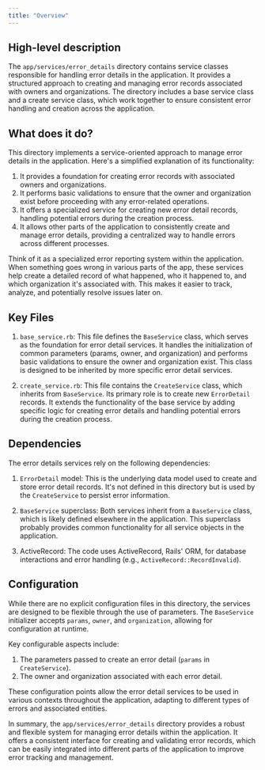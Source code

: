 ```yaml
---
title: "Overview"
---
```


## High-level description
The `app/services/error_details` directory contains service classes responsible for handling error details in the application. It provides a structured approach to creating and managing error records associated with owners and organizations. The directory includes a base service class and a create service class, which work together to ensure consistent error handling and creation across the application.

## What does it do?
This directory implements a service-oriented approach to manage error details in the application. Here's a simplified explanation of its functionality:

1. It provides a foundation for creating error records with associated owners and organizations.
2. It performs basic validations to ensure that the owner and organization exist before proceeding with any error-related operations.
3. It offers a specialized service for creating new error detail records, handling potential errors during the creation process.
4. It allows other parts of the application to consistently create and manage error details, providing a centralized way to handle errors across different processes.

Think of it as a specialized error reporting system within the application. When something goes wrong in various parts of the app, these services help create a detailed record of what happened, who it happened to, and which organization it's associated with. This makes it easier to track, analyze, and potentially resolve issues later on.

## Key Files

1. `base_service.rb`:
   This file defines the `BaseService` class, which serves as the foundation for error detail services. It handles the initialization of common parameters (params, owner, and organization) and performs basic validations to ensure the owner and organization exist. This class is designed to be inherited by more specific error detail services.

2. `create_service.rb`:
   This file contains the `CreateService` class, which inherits from `BaseService`. Its primary role is to create new `ErrorDetail` records. It extends the functionality of the base service by adding specific logic for creating error details and handling potential errors during the creation process.

## Dependencies
The error details services rely on the following dependencies:

1. `ErrorDetail` model: This is the underlying data model used to create and store error detail records. It's not defined in this directory but is used by the `CreateService` to persist error information.

2. `BaseService` superclass: Both services inherit from a `BaseService` class, which is likely defined elsewhere in the application. This superclass probably provides common functionality for all service objects in the application.

3. ActiveRecord: The code uses ActiveRecord, Rails' ORM, for database interactions and error handling (e.g., `ActiveRecord::RecordInvalid`).

## Configuration
While there are no explicit configuration files in this directory, the services are designed to be flexible through the use of parameters. The `BaseService` initializer accepts `params`, `owner`, and `organization`, allowing for configuration at runtime.

Key configurable aspects include:

1. The parameters passed to create an error detail (`params` in `CreateService`).
2. The owner and organization associated with each error detail.

These configuration points allow the error detail services to be used in various contexts throughout the application, adapting to different types of errors and associated entities.

In summary, the `app/services/error_details` directory provides a robust and flexible system for managing error details within the application. It offers a consistent interface for creating and validating error records, which can be easily integrated into different parts of the application to improve error tracking and management.